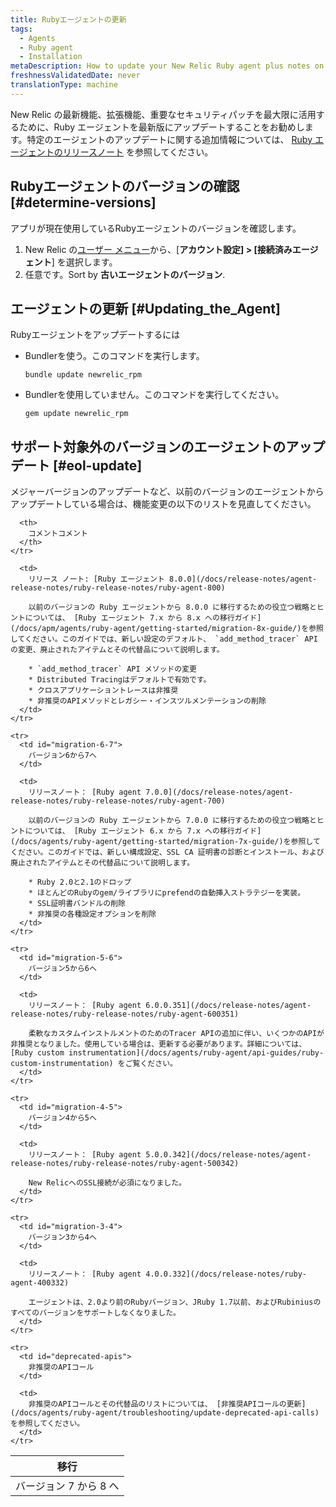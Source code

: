 ```yaml
---
title: Rubyエージェントの更新
tags:
  - Agents
  - Ruby agent
  - Installation
metaDescription: How to update your New Relic Ruby agent plus notes on EOL support for early agent versions.
freshnessValidatedDate: never
translationType: machine
---
```


New Relic の最新機能、拡張機能、重要なセキュリティパッチを最大限に活用するために、Ruby エージェントを最新版にアップデートすることをお勧めします。特定のエージェントのアップデートに関する追加情報については、 [Ruby エージェントのリリースノート](/docs/release-notes/agent-release-notes/ruby-release-notes) を参照してください。

## Rubyエージェントのバージョンの確認 [#determine-versions]

アプリが現在使用しているRubyエージェントのバージョンを確認します。

1. New Relic の[ユーザー メニュー](/docs/accounts/accounts-billing/general-account-settings/intro-account-settings)から、\[**アカウント設定] > \[接続済みエージェント**] を選択します。
2. 任意です。Sort by **古いエージェントのバージョン**.

## エージェントの更新 [#Updating_the_Agent]

Rubyエージェントをアップデートするには

* Bundlerを使う。このコマンドを実行します。

  ```
  bundle update newrelic_rpm
  ```

* Bundlerを使用していません。このコマンドを実行してください。

  ```
  gem update newrelic_rpm
  ```

## サポート対象外のバージョンのエージェントのアップデート [#eol-update]

<Callout variant="important">
  メジャーバージョンのアップデートなど、以前のバージョンのエージェントからアップデートしている場合は、機能変更の以下のリストを見直してください。
</Callout>

<table>
  <thead>
    <tr>
      <th style={{ width: "200px" }}>
        移行
      </th>

      <th>
        コメントコメント
      </th>
    </tr>
  </thead>

  <tbody>
    <tr>
      <td id="migration-7-8">
        バージョン 7 から 8 へ
      </td>

      <td>
        リリース ノート: [Ruby エージェント 8.0.0](/docs/release-notes/agent-release-notes/ruby-release-notes/ruby-agent-800)

        以前のバージョンの Ruby エージェントから 8.0.0 に移行するための役立つ戦略とヒントについては、 [Ruby エージェント 7.x から 8.x への移行ガイド](/docs/apm/agents/ruby-agent/getting-started/migration-8x-guide/)を参照してください。このガイドでは、新しい設定のデフォルト、 `add_method_tracer` API の変更、廃止されたアイテムとその代替品について説明します。

        * `add_method_tracer` API メソッドの変更
        * Distributed Tracingはデフォルトで有効です。
        * クロスアプリケーショントレースは非推奨
        * 非推奨のAPIメソッドとレガシー・インスツルメンテーションの削除
      </td>
    </tr>

    <tr>
      <td id="migration-6-7">
        バージョン6から7へ
      </td>

      <td>
        リリースノート： [Ruby agent 7.0.0](/docs/release-notes/agent-release-notes/ruby-release-notes/ruby-agent-700)

        以前のバージョンの Ruby エージェントから 7.0.0 に移行するための役立つ戦略とヒントについては、 [Ruby エージェント 6.x から 7.x への移行ガイド](/docs/agents/ruby-agent/getting-started/migration-7x-guide/)を参照してください。このガイドでは、新しい構成設定、SSL CA 証明書の診断とインストール、および廃止されたアイテムとその代替品について説明します。

        * Ruby 2.0と2.1のドロップ
        * ほとんどのRubyのgem/ライブラリにprefendの自動挿入ストラテジーを実装。
        * SSL証明書バンドルの削除
        * 非推奨の各種設定オプションを削除
      </td>
    </tr>

    <tr>
      <td id="migration-5-6">
        バージョン5から6へ
      </td>

      <td>
        リリースノート： [Ruby agent 6.0.0.351](/docs/release-notes/agent-release-notes/ruby-release-notes/ruby-agent-600351)

        柔軟なカスタムインストルメントのためのTracer APIの追加に伴い、いくつかのAPIが非推奨となりました。使用している場合は、更新する必要があります。詳細については、 [Ruby custom instrumentation](/docs/agents/ruby-agent/api-guides/ruby-custom-instrumentation) をご覧ください。
      </td>
    </tr>

    <tr>
      <td id="migration-4-5">
        バージョン4から5へ
      </td>

      <td>
        リリースノート： [Ruby agent 5.0.0.342](/docs/release-notes/agent-release-notes/ruby-release-notes/ruby-agent-500342)

        New RelicへのSSL接続が必須になりました。
      </td>
    </tr>

    <tr>
      <td id="migration-3-4">
        バージョン3から4へ
      </td>

      <td>
        リリースノート： [Ruby agent 4.0.0.332](/docs/release-notes/ruby-agent-400332)

        エージェントは、2.0より前のRubyバージョン、JRuby 1.7以前、およびRubiniusのすべてのバージョンをサポートしなくなりました。
      </td>
    </tr>

    <tr>
      <td id="deprecated-apis">
        非推奨のAPIコール
      </td>

      <td>
        非推奨のAPIコールとその代替品のリストについては、 [非推奨APIコールの更新](/docs/agents/ruby-agent/troubleshooting/update-deprecated-api-calls) を参照してください。
      </td>
    </tr>
  </tbody>
</table>